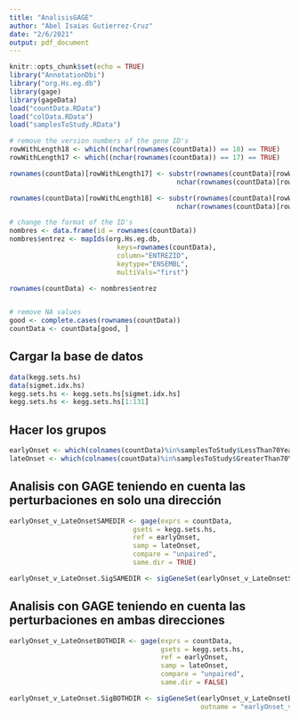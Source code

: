 ```yaml
---
title: "AnalisisGAGE"
author: "Abel Isaias Gutierrez-Cruz"
date: "2/6/2021"
output: pdf_document
---
```


```r
knitr::opts_chunk$set(echo = TRUE)
library("AnnotationDbi")
library("org.Hs.eg.db")
library(gage)
library(gageData)
load("countData.RData")
load("colData.RData")
load("samplesToStudy.RData")
```

```r
# remove the version numbers of the gene ID's
rowWithLength18 <- which((nchar(rownames(countData)) == 18) == TRUE)
rowWithLength17 <- which((nchar(rownames(countData)) == 17) == TRUE)

rownames(countData)[rowWithLength17] <- substr(rownames(countData)[rowWithLength17], 1, 
                                          nchar(rownames(countData)[rowWithLength17])-2)

rownames(countData)[rowWithLength18] <- substr(rownames(countData)[rowWithLength18], 1, 
                                          nchar(rownames(countData)[rowWithLength18])-3)

# change the format of the ID's 
nombres <- data.frame(id = rownames(countData)) 
nombres$entrez <- mapIds(org.Hs.eg.db,
                           keys=rownames(countData), 
                           column="ENTREZID",
                           keytype="ENSEMBL",
                           multiVals="first")

rownames(countData) <- nombres$entrez


# remove NA values 
good <- complete.cases(rownames(countData))
countData <- countData[good, ]
```

## Cargar la base de datos
```r
data(kegg.sets.hs)
data(sigmet.idx.hs)
kegg.sets.hs <- kegg.sets.hs[sigmet.idx.hs]
kegg.sets.hs <- kegg.sets.hs[1:131]
```

## Hacer los grupos 
```r
earlyOnset <- which(colnames(countData)%in%samplesToStudy$LessThan70Years)
lateOnset <- which(colnames(countData)%in%samplesToStudy$GreaterThan70Years)
```

## Analisis con GAGE teniendo en cuenta las perturbaciones en solo una dirección
```r
earlyOnset_v_LateOnsetSAMEDIR <- gage(exprs = countData, 
                               gsets = kegg.sets.hs, 
                               ref = earlyOnset,
                               samp = lateOnset, 
                               compare = "unpaired",
                               same.dir = TRUE)
```

```r
earlyOnset_v_LateOnset.SigSAMEDIR <- sigGeneSet(earlyOnset_v_LateOnsetSAMEDIR)
```

## Analisis con GAGE teniendo en cuenta las perturbaciones en ambas direcciones
```r
earlyOnset_v_LateOnsetBOTHDIR <- gage(exprs = countData, 
                                      gsets = kegg.sets.hs, 
                                      ref = earlyOnset,
                                      samp = lateOnset, 
                                      compare = "unpaired",
                                      same.dir = FALSE)
```

```r
earlyOnset_v_LateOnset.SigBOTHDIR <- sigGeneSet(earlyOnset_v_LateOnsetBOTHDIR, 
                                                outname = "earlyOnset_v_lateOnset")
```




